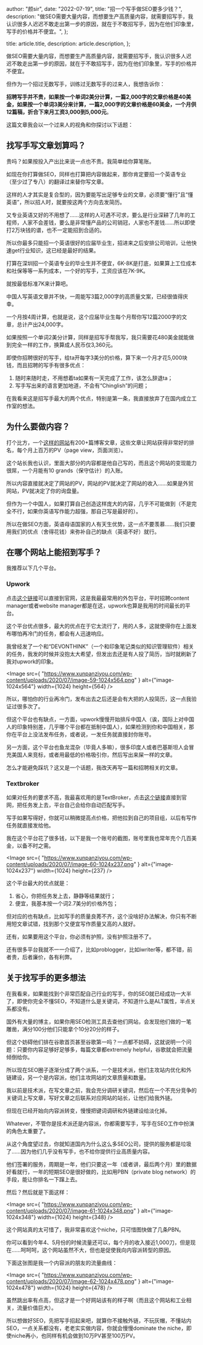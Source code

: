 
  author: "颜sir",
  date: "2022-07-19",
  title: "招一个写手做SEO要多少钱？",
  description:
    "做SEO需要大量内容，而想要生产高质量内容，就需要招写手，我认识很多人迟迟不敢走出第一步的原因，就在于不敢招写手，因为在他们印象里，写手的价格并不便宜。",
};

  title: article.title,
  description: article.description,
};


做SEO需要大量内容，而想要生产高质量内容，就需要招写手，我认识很多人迟迟不敢走出第一步的原因，就在于不敢招写手，因为在他们印象里，写手的价格并不便宜。

但作为一个招过无数写手，训练过无数写手的过来人，我想告诉你：

**招聘写手并不贵，如果按一个单词2美分计算，一篇2,000字的文章价格是40美金，如果按一个单词3美分来计算，一篇2,000字的文章价格是60美金，一个月供12篇稿，折合下来月工资3,000到5,000元**。

这篇文章我会以一个过来人的视角和你探讨以下话题：

<Toc toc={toc} />

## 找写手写文章划算吗？

贵吗？如果按投入产出比来说一点也不贵。我简单给你算笔账。

如现在你打算做SEO，同样也打算把内容做起来，那你肯定要招一个英语专业（至少过了专八）的翻译过来替你写文章。

这样的人才其实是复合型的，因为要能写出足够专业的文章，必须要“懂行”且“懂英语”，所以招人时，就要按这两个方向去发简历。

又专业英语又好的不用想了……这样的人可遇不可求，要么是行业深耕了几年的工程师，人家不会差钱，要么是非常懂产品的公司销冠，人家也不差钱……所以即使打2万块钱的谱，也不一定能招到合适的。

所以你最多只能招一个英语很好的应届毕业生，招进来之后安排公司培训，让他快速get行业知识，这已经是最好的结果。

打算在深圳招一个英语专业的毕业生并不便宜，6K-8K是打底，如果算上工位成本和社保等等一系列成本，一个好的写手，工资应该在7K-9K。

就按最低标准7K来计算吧。

中国人写英语文章并不快，一周能写3篇2,000字的高质量文案，已经很值得庆幸。

一个月按4周计算，也就是说，这个应届毕业生每个月帮你写12篇2000字的文章，总计产出24,000字。

如果按照一个单词2美分计算，同样是招写手帮我写，我只需要花480美金就能做到完全一样的工作，换算成人民币仅3,360元。

即使你招聘很好的写手，给ta开每字3美分的价格，算下来一个月才花5,000块钱，而且招聘的写手有很多优点：

1. 随时来随时走，不用想着ta如果有一天完成了工作，该怎么辞退ta；
2. 写手写出来的语言更加地道，不会有“Chinglish”的问题；

在我看来这是招写手最大的两个优点，特别是第一条，我直接放弃了在国内成立工作室的想法。

## 为什么要做内容？

打个比方，一个[这样的网站](https://www.dirtbikeplanet.com/)有200+篇博客文章，这些文章让网站获得非常好的排名，每个月上百万的PV（page view，页面浏览）。

这个站长我也认识，里面大部分的内容都是他自己写的，而且这个网站的变现能力很屌，一个月能有10 grands（保守估计）的入账。

所以内容直接就决定了网站的PV，网站的PV就决定了网站的收入……如果是外贸网站，PV就决定了你的询盘量。

但作为一个中国人，如果打算自己创造这样庞大的内容，几乎不可能做到（不是完全不行，如果你英语写作能力超强，那自己写是最好的）。

所以在做SEO方面，英语母语国家的人有天生优势，这一点不要羡慕……我们只要用我们的优点（舍得花钱）来弥补自己的缺点（英语不好）就行。

## 在哪个网站上能招到写手？

我推荐以下几个平台。

### Upwork

点击[这个链接](https://www.upwork.com/)可以直接到官网，这是我最最常用的外包平台，平时招聘content manager或者website manager都是在这，upwork也算是我用的时间最长的平台。

这个平台优点很多，最大的优点在于它太流行了，用的人多，这就使得你在上面发布哪怕再冷门的任务，都会有人迅速响应。

我曾经发了一个和“DEVONTHINK”（一个和印象笔记类似的知识管理软件）相关的任务，我发的时候并没抱太大希望，但发出去还是有人投了简历，当时就刷新了我对upwork的印象。

<Image
  src={
    "https://www.xunpanziyou.com/wp-content/uploads/2020/07/image-59-1024x564.png"
  }
  alt={"image-1024x564"}
  width={1024}
  height={564}
/>

所以，哪怕你的行业再冷门，发布出去之后还是会有大把的人投简历，这一点我验证过很多次了。

但这个平台也有缺点，一方面，upwork慢慢开始排斥中国人（诶，国际上对中国人的印象特别差，几乎哪个平台都在抵制中国人），如果检测到你和中国相关，那你在平台上没法发布任务，或者说，一发任务就直接封你账号。

另一方面，这个平台也鱼龙混杂（毕竟人多嘛），很多印度人或者巴基斯坦人会冒充美国人来竞标，或者用最低的价格吸引你，然后写出来屎一样的文章。

怎么才能避免踩坑？这又是一个话题，我改天再写一篇和招聘相关的文章。

### Textbroker

如果对任务的要求不高，我最喜欢用的是TextBroker，点击[这个链接](https://www.textbroker.com/)直接到官网，把任务发上去，平台自己会给你自动匹配写手。

写手如果写得好，你就可以稍微提高点价格，把他拉到自己的项目组，以后有写作任务就直接发给他。

我在这个平台花了很多钱，以下是我一个账号的截图，账号里我也常年充个几百美金，以备不时之需。

<Image
  src={
    "https://www.xunpanziyou.com/wp-content/uploads/2020/07/image-60-1024x237.png"
  }
  alt={"image-1024x237"}
  width={1024}
  height={237}
/>

这个平台最大的优点就是：

1. 省心，你把任务发上去，静静等结果就行；
2. 便宜，我基本按一个词2.7美分的价格外包；

但对应的也有缺点，比如写手的质量良莠不齐，这个没啥好办法解决，你只有不断用短文章试错，找到那个又便宜写作质量又高的人就好。

还有，如果要用这个平台，你必须有护照，没有护照注册不了。

还有很多平台我就不一一介绍了，比如problogger，比如iwriter等，都不错，前者贵，后者廉价，各有利弊。

## 关于找写手的更多想法

在我看来，如果能找到个非常匹配自己行业的写手，你的SEO就已经成功一大半了，即使你完全不懂SEO，不知道什么是关键词，不知道什么是ALT属性，半点关系都没有。

国外有大量的博主，如果你用SEO检测工具去查他们网站，会发现他们做的一笔雕凿，满分100分他们只能拿个10分20分的样子。

但这个妨碍他们排在谷歌首页甚至谷歌第一吗？一点都不妨碍，这就说明一个问题：只要你内容足够好足够多，每篇文章都extremely helpful，谷歌就会把流量倾倒给你。

所以现在SEO圈子逐渐分成了两个派系，一个是技术派，他们主攻站内优化和外链建设，另一个是内容派，他们主攻网站的文章质量和数量。

我以前是技术派，在写文章之前，我会充分调研关键词，然后在一个不充分竞争的关键词上写文章，写好文章之后联系对应网站的站长，让他们给我外链。

但现在已经开始向内容派转变，慢慢把键词调研和外链建设给淡化掉。

Whatever，不管你是技术派还是内容派，你都需要写手，写手在SEO工作中扮演的角色太重要了。

从这个角度望过去，你就知道国内为什么这么多SEO公司，提供的服务都是垃圾了……因为他们几乎没有写手，也不给你提供行业高质量内容。

他们签署的服务，周期是一年，他们只要这一年（或者讲，最后两个月）里的数据好看就行，一年的短期SEO是很好做的，比如用PBN（private blog network）的手段，能让你排名一下蹿上去。

然后？然后就是下面这样：

<Image
  src={
    "https://www.xunpanziyou.com/wp-content/uploads/2020/07/image-61-1024x348.png"
  }
  alt={"image-1024x348"}
  width={1024}
  height={348}
/>

这个网站真的太可惜了，我非常喜欢这个niche，只可惜图快做了几条PBN。

你可以看到今年4、5月份的时候流量还可以，每个月的收入接近1,000刀，但是现在……呵呵呵，这个网站虽然不大，但也是促使我向内容派转型的原因。

下面这张图是我一个内容派的朋友的流量曲线：

<Image
  src={
    "https://www.xunpanziyou.com/wp-content/uploads/2020/07/image-62-1024x478.png"
  }
  alt={"image-1024x478"}
  width={1024}
  height={478}
/>

虽然跳出率有点高，但这才是一个好网站该有的样子啊（而且这个网站和工业相关，流量价值巨大）。

所以想做好SEO，先把写手招起来吧，就算你不接触外链，不玩灰帽，不懂站内SEO，一点关系都没有，老老实实做内容，你就会慢慢dominate the niche，即使niche再小，也同样有机会做到10万PV甚至100万PV。
